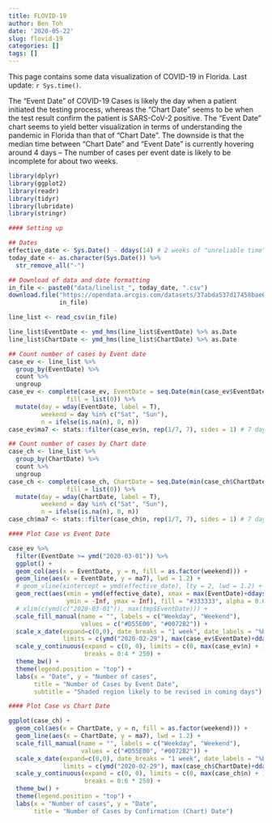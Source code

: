 ---
title: FLOVID-19
author: Ben Toh
date: '2020-05-22'
slug: flovid-19
categories: []
tags: []
---

This page contains some data visualization of COVID-19 in Florida. Last update: `r Sys.time()`. 

The "Event Date" of COVID-19 Cases is likely the day when a patient initiated the testing process, whereas the "Chart Date" seems to be when the test result confirm the patient is SARS-CoV-2 positive. The "Event Date" chart seems to yield better visualization in terms of understanding the pandemic in Florida than that of "Chart Date". The downside is that the median time between "Chart Date" and "Event Date" is currently hovering around 4 days -- The number of cases per event date is likely to be incomplete for about two weeks.

```{r message=FALSE, include=FALSE}
library(dplyr)
library(ggplot2)
library(readr)
library(tidyr)
library(lubridate)
library(stringr)

#### Setting up

## Dates
effective_date <- Sys.Date() - ddays(14) # 2 weeks of "unreliable time"
today_date <- as.character(Sys.Date()) %>%
  str_remove_all("-")

## Download of data and date formatting
in_file <- paste0("data/linelist_", today_date, ".csv")
download.file("https://opendata.arcgis.com/datasets/37abda537d17458bae6677b8ab75fcb9_0.csv",
              in_file)

line_list <- read_csv(in_file)

line_list$EventDate <- ymd_hms(line_list$EventDate) %>% as.Date
line_list$ChartDate <- ymd_hms(line_list$ChartDate) %>% as.Date

## Count number of cases by Event date
case_ev <- line_list %>%
  group_by(EventDate) %>%
  count %>%
  ungroup
case_ev <- complete(case_ev, EventDate = seq.Date(min(case_ev$EventDate), max(case_ev$EventDate), by = 1),
                fill = list(0)) %>%
  mutate(day = wday(EventDate, label = T),
         weekend = day %in% c("Sat", "Sun"),
         n = ifelse(is.na(n), 0, n))
case_ev$ma7 <- stats::filter(case_ev$n, rep(1/7, 7), sides = 1) # 7 day moving average

## Count number of cases by Chart date
case_ch <- line_list %>%
  group_by(ChartDate) %>%
  count %>%
  ungroup
case_ch <- complete(case_ch, ChartDate = seq.Date(min(case_ch$ChartDate), max(case_ch$ChartDate), by = 1),
                fill = list(0)) %>%
  mutate(day = wday(ChartDate, label = T),
         weekend = day %in% c("Sat", "Sun"),
         n = ifelse(is.na(n), 0, n))
case_ch$ma7 <- stats::filter(case_ch$n, rep(1/7, 7), sides = 1) # 7 day moving average
```

```{r echo=FALSE, fig.dim = c(9, 6)}
#### Plot Case vs Event Date

case_ev %>%
  filter(EventDate >= ymd("2020-03-01")) %>%
  ggplot() +
  geom_col(aes(x = EventDate, y = n, fill = as.factor(weekend))) +
  geom_line(aes(x = EventDate, y = ma7), lwd = 1.2) +
  # geom_vline(xintercept = ymd(effective_date), lty = 2, lwd = 1.2) +
  geom_rect(aes(xmin = ymd(effective_date), xmax = max(EventDate)+ddays(1), 
                ymin = -Inf, ymax = Inf), fill = "#333333", alpha = 0.01) +
  # xlim(c(ymd(c("2020-03-01")), max(tmp$EventDate))) +
  scale_fill_manual(name = "", labels = c("Weekday", "Weekend"),
                    values = c("#D55E00", "#0072B2")) +
  scale_x_date(expand=c(0,0), date_breaks = "1 week", date_labels = "%b-%d",
               limits = c(ymd("2020-02-29"), max(case_ev$EventDate)+ddays(1))) +
  scale_y_continuous(expand = c(0, 0), limits = c(0, max(case_ev$n) + 100),
                     breaks = 0:4 * 250) +
  theme_bw() +
  theme(legend.position = "top") +
  labs(x = "Date", y = "Number of cases", 
       title = "Number of Cases by Event Date",
       subtitle = "Shaded region likely to be revised in coming days")
```

```{r echo=FALSE, message=FALSE, warning=FALSE, fig.dim = c(9, 6)}
#### Plot Case vs Chart Date

ggplot(case_ch) +
  geom_col(aes(x = ChartDate, y = n, fill = as.factor(weekend))) +
  geom_line(aes(x = ChartDate, y = ma7), lwd = 1.2) +
  scale_fill_manual(name = "", labels = c("Weekday", "Weekend"),
                    values = c("#D55E00", "#0072B2")) +
  scale_x_date(expand=c(0,0), date_breaks = "1 week", date_labels = "%b-%d",
               limits = c(ymd("2020-02-29"), max(case_ch$ChartDate)+ddays(1))) +
  scale_y_continuous(expand = c(0, 0), limits = c(0, max(case_ch$n) + 100),
                     breaks = 0:6 * 250) +
  theme_bw() +
  theme(legend.position = "top") +
  labs(x = "Number of cases", y = "Date", 
       title = "Number of Cases by Confirmation (Chart) Date")

```

